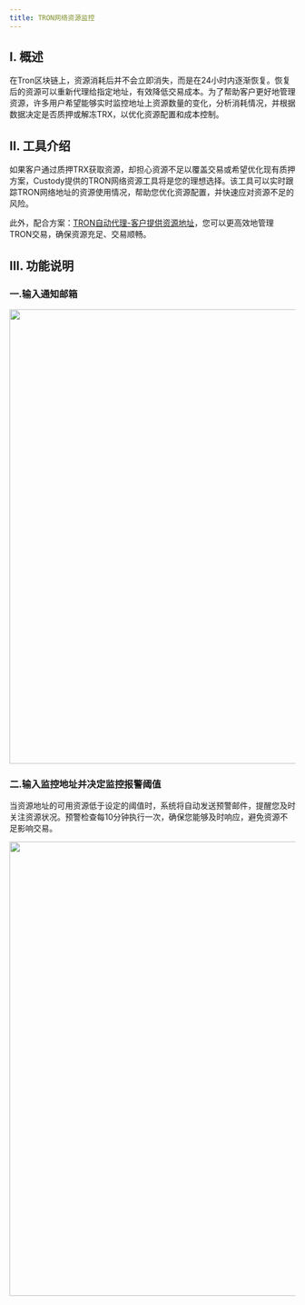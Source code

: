 ```yaml
---
title: TRON网络资源监控
---
```


  
## I. 概述

在Tron区块链上，资源消耗后并不会立即消失，而是在24小时内逐渐恢复。恢复后的资源可以重新代理给指定地址，有效降低交易成本。为了帮助客户更好地管理资源，许多用户希望能够实时监控地址上资源数量的变化，分析消耗情况，并根据数据决定是否质押或解冻TRX，以优化资源配置和成本控制。

## II. 工具介绍
如果客户通过质押TRX获取资源，却担心资源不足以覆盖交易或希望优化现有质押方案，Custody提供的TRON网络资源工具将是您的理想选择。该工具可以实时跟踪TRON网络地址的资源使用情况，帮助您优化资源配置，并快速应对资源不足的风险。

此外，配合方案：[TRON自动代理-客户提供资源地址](/user-guide/Tron-delegation/resource-from-client)，您可以更高效地管理TRON交易，确保资源充足、交易顺畅。
  
  
## III. 功能说明
  
  ### 一.输入通知邮箱
  <div className="w-full flex items-center justify-center">
      <img src="/images/quickstart/full_custody_003.png" width="800"/>
  </div>
  
  
  ### 二.输入监控地址并决定监控报警阈值
  
  当资源地址的可用资源低于设定的阈值时，系统将自动发送预警邮件，提醒您及时关注资源状况。预警检查每10分钟执行一次，确保您能够及时响应，避免资源不足影响交易。
  
  <div className="w-full flex items-center justify-center">
      <img src="/images/quickstart/full_custody_003.png" width="800"/>
  </div>
  
  
  
